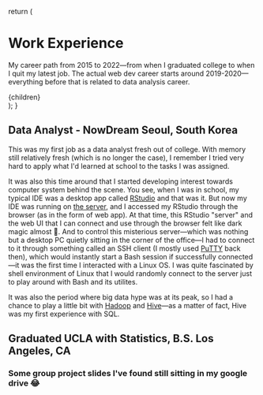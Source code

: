 
  return (
    <div className="prose dark:prose-invert max-w-none">
      <h1 className="text-4xl font-bold tracking-tight text-zinc-800 dark:text-zinc-100 md:text-5xl">
        <div>Work Experience</div>
      </h1>
      <p className="mt-6 text-base text-zinc-600 dark:text-zinc-400">
        My career path from 2015 to 2022&mdash;from when I graduated college to
        when I quit my latest job. The actual web dev career starts around
        2019-2020&mdash;everything before that is related to data analysis
        career.
      </p>
      <WithRuler className="mt-12">{children}</WithRuler>
    </div>
  );
}

<Event from="2015-07" to="2016-08">

<h2 className="flex flex-col">
  <span>Data Analyst - NowDream</span>
  <span className="font-normal text-base">Seoul, South Korea</span>
</h2>

<div className="shadow-md shadow-zinc-200/70 dark:shadow-zinc-950/50 not-prose">
  <ImageGalleryInline
    imageUrls={[
      "/nowdream-1.png",
      "/nowdream-2.png",
      "/nowdream-3.png",
      "/nowdream-4.png",
      "/nowdream-5.png",
      "/nowdream-6.png",
    ]}
  />
</div>

This was my first job as a data analyst fresh out of college. With memory still relatively fresh (which is no longer the case), I remember I tried very hard to apply what I'd learned at school to the tasks I was assigned.

It was also this time around that I started developing interest towards computer system behind the scene. You see, when I was in school, my typical IDE was a desktop app called [RStudio](https://posit.co/products/open-source/rstudio/) and that was it. But now my IDE was running on [the server](https://posit.co/products/open-source/rstudio-server/), and I accessed my RStudio through the browser (as in the form of web app). At that time, this RStudio "server" and the web UI that I can connect and use through the browser felt like dark magic almost 🤯. And to control this misterious server&mdash;which was nothing but a desktop PC quietly sitting in the corner of the office&mdash;I had to connect to it through something called an SSH client (I mostly used [PuTTY](https://www.putty.org/) back then), which would instantly start a Bash session if successfully connected&mdash;it was the first time I interacted with a Linux OS. I was quite fascinated by shell environment of Linux that I would randomly connect to the server just to play around with Bash and its utilites.

It was also the period where big data hype was at its peak, so I had a chance to play a little bit with [Hadoop](https://hadoop.apache.org/) and [Hive](https://hive.apache.org/)&mdash;as a matter of fact, Hive was my first experience with SQL.

</Event>

<Event date="2015-06">

<h2 className="flex flex-col">
  <span>Graduated UCLA with Statistics, B.S.</span>
  <span className="font-normal text-base">Los Angeles, CA</span>
</h2>

<div className="shadow-md shadow-zinc-200/70 dark:shadow-zinc-950/50 not-prose">
  <ImageGalleryInline
    imageUrls={["/graduation-1.jpg", "/graduation-2.jpg", "/graduation-3.jpg"]}
  />
</div>

<h3>
  Some group project slides I've found still sitting in my google drive 😂
</h3>

<div className="space-y-10">
<div className="shadow-md shadow-zinc-200/70 dark:shadow-zinc-950/50 not-prose">
  <ImageGalleryInline
    imageUrls={[
      "/group-project-1.png",
      "/group-project-2.png",
      "/group-project-3.png",
      "/group-project-4.png",
      "/group-project-5.png",
      "/group-project-6.png",
      "/group-project-7.png",
      "/group-project-8.png",
    ]}
  />
</div>

<div className="shadow-md shadow-zinc-200/70 dark:shadow-zinc-950/50 not-prose">
  <ImageGalleryInline
    imageUrls={[
      "/group-project-9.png",
      "/group-project-10.png",
      "/group-project-11.png",
      "/group-project-12.png",
      "/group-project-13.png",
      "/group-project-14.png",
      "/group-project-15.png",
    ]}
  />
</div>

<div className="shadow-md shadow-zinc-200/70 dark:shadow-zinc-950/50 not-prose">
  <ImageGalleryInline
    imageUrls={[
      "/group-project-16.png",
      "/group-project-17.png",
      "/group-project-18.png",
      "/group-project-19.png",
      "/group-project-20.png",
      "/group-project-21.png",
      "/group-project-22.png",
      "/group-project-23.png",
      "/group-project-24.png",
    ]}
  />
</div>
</div>

</Event>
